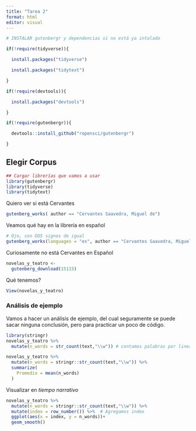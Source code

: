 ```yaml
---
title: "Tarea 2"
format: html
editor: visual
---
```


```r
# INSTALAR gutenbergr y dependencias si no está ya intalado

if(!require(tidyverse)){

  install.packages("tidyverse")

  install.packages("tidytext")

}

if(!require(devtools)){

  install.packages("devtools")

}

if(!require(gutenbergr)){

  devtools::install_github("ropensci/gutenbergr")

}
```

## Elegir Corpus  

```r
## Cargar librerías que vamos a usar
library(gutenbergr)
library(tidyverse)
library(tidytext)
```

Quiero ver si está Cervantes

```r
gutenberg_works( author == "Cervantes Saavedra, Miguel de")
```

Veamos qué hay en la librería en español\

```r
# Ojo, son DOS signos de igual
gutenberg_works(languages = "es", author == "Cervantes Saavedra, Miguel de") 
```

Curiosamente no está Cervantes en Español

```r
novelas_y_teatro <- 
  gutenberg_download(15115)
```

Qué tenemos?

```r
View(novelas_y_teatro)
```

### Análisis de ejemplo

Vamos a hacer un análisis de ejemplo, del cual seguramente se puede sacar ninguna conclusión, pero para practicar un poco de código.

```r
library(stringr)
novelas_y_teatro %>% 
  mutate(n_words = str_count(text,"\\w")) # contamos palabras por linea
```

```r
novelas_y_teatro %>% 
  mutate(n_words = stringr::str_count(text,"\\w")) %>% 
  summarize(
    Promedio = mean(n_words)
  )
```

Visualizar en *tiempo narrativo*

```r
novelas_y_teatro %>% 
  mutate(n_words = stringr::str_count(text,"\\w")) %>% 
  mutate(index = row_number()) %>%  # Agregamos index 
  ggplot(aes(x = index, y = n_words))+
  geom_smooth()
```
